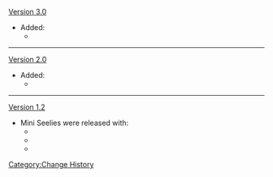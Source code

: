 [[Version 3.0]]
* Added:
** {{Item|Mini Seelie: Moss}}
----
[[Version 2.0]]
* Added:
** {{Item|Mini Seelie: Viola}}
----
[[Version 1.2]]
* Mini Seelies were released with:
** {{Item|Mini Seelie: Curcuma}}
** {{Item|Mini Seelie: Dayflower}}
** {{Item|Mini Seelie: Rosé}}
<noinclude>[[Category:Change History]]</noinclude>